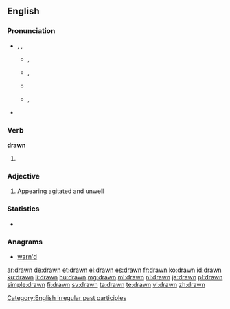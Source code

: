 ==English==

===Pronunciation===
* {{enPR|drôn}}, {{IPA|/drɔːn/}}, {{X-SAMPA|/drO:n/}}
** {{a|UK}} {{IPA|[dɹɔːn]}}, {{X-SAMPA|[dr\O:n]}}
** {{a|US}} {{IPA|[dɹɔn]}}, {{X-SAMPA|[dr\On]}}
** {{audio|en-us-drawn.ogg|Audio (US)}}
** {{a|US|cot-caught}} {{IPA|[dɹɑn]}}, {{X-SAMPA|[dr\An]}}
* {{rhymes|ɔːn}}

===Verb===
'''drawn'''

# {{past participle of|draw}}

===Adjective===
{{en-adj}}

# Appearing agitated and unwell

===Statistics===
* {{rank|bit|Indian|produce|826|drawn|field|street|attempt}}

===Anagrams===
* [[warn'd#English|warn'd]]

[[Category:English irregular past participles]]

[[ar:drawn]]
[[de:drawn]]
[[et:drawn]]
[[el:drawn]]
[[es:drawn]]
[[fr:drawn]]
[[ko:drawn]]
[[id:drawn]]
[[ku:drawn]]
[[li:drawn]]
[[hu:drawn]]
[[mg:drawn]]
[[ml:drawn]]
[[nl:drawn]]
[[ja:drawn]]
[[pl:drawn]]
[[simple:drawn]]
[[fi:drawn]]
[[sv:drawn]]
[[ta:drawn]]
[[te:drawn]]
[[vi:drawn]]
[[zh:drawn]]